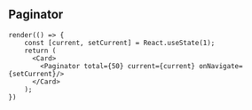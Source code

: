 
<Meta title="Components/Navigation/Paginator" />

## Paginator

```tsx live expanded
render(() => {
    const [current, setCurrent] = React.useState(1);
    return (
      <Card>
        <Paginator total={50} current={current} onNavigate={setCurrent}/>
      </Card>
    );
})

```

<ArgsTable of={Paginator} />
